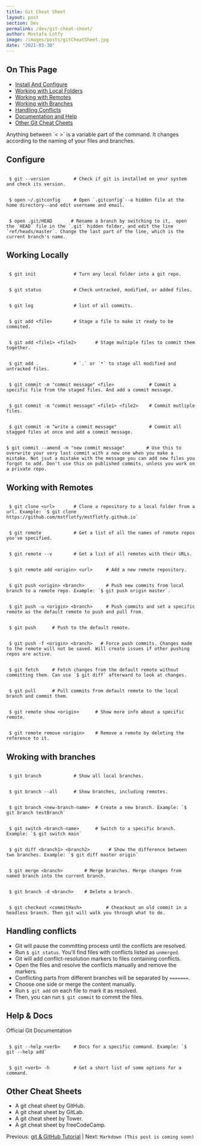 ```yaml
---
title: Git Cheat Sheet
layout: post
section: Dev
permalink: /dev/git-cheat-sheet/
author: Mostafa Lotfy
image: /images/posts/gitCheatSheet.jpg
date: "2021-03-30"
---
```


## On This Page

- [Install And Configure](#install)
- [Working with Local Folders](#local)
- [Working with Remotes](#remote)
- [Working with Branches](#branches)
- [Handling Conflicts](#conflicts)
- [Documentation and Help](#docs)
- [Other Git Cheat Cheets](#other)

<p class="call-out">
  Anything between `< >` is a variable part of the command. It changes according to the naming of your files and branches.
</p>

## <a name="install"></a>Configure


```

 $ git --version         # Check if git is installed on your system and check its version.

```


```

 $ open ~/.gitconfig     # Open `.gitconfig`--a hidden file at the home directory--and edit username and email.

```


```

 $ open .git/HEAD       # Rename a branch by switching to it,  open the `HEAD` file in the `.git` hidden folder, and edit the line `ref/heads/master`. Change the last part of the line, which is the current branch's name.

```

## <a name="local"></a>**Working Locally**

```

 $ git init              # Turn any local folder into a git repo.

```

```

 $ git status            # Check untracked, modified, or added files.

```

```

 $ git log               # list of all commits.

```

```

 $ git add <file>        # Stage a file to make it ready to be commited.

```

```

 $ git add <file1> <file2>       # Stage multiple files to commit them together.

```

```

 $ git add .             # `.` or `*` to stage all modified and untracked files.

```

```

 $ git commit -m "commit message" <file>             # Commit a specific file from the staged files. And add a commit message.

```

```

 $ git commit -m "commit message" <file1> <file2>    # Commit mutliple files.

```

```

 $ git commit -m "write a commit message"            # Commit all stagged files at once and add a commit message.

```

```

$ git commit --amend -m "new commit message"		# Use this to overwrite your very last commit with a new one when you make a mistake. Not jsut a mistake with the message you can add new files you forgot to add. Don't use this on published commits, unless you work on a private repo.

```

## <a name="remote"></a> **Working with Remotes**

```

 $ git clone <url>       # Clone a repository to a local folder from a url. Example: `$ git clone https://github.com/mstflotfy/mstflotfy.github.io`

```

```

 $ git remote            # Get a list of all the names of remote repos you've specified.

```

```

 $ git remote --v        # Get a list of all remotes with their URLs.

```

```

 $ git remote add <origin> <url>     # Add a new remote repository.

```

```

 $ git push <origin> <branch>        # Push new commits from local branch to a remote repo. Example: `$ git push origin master`.

```

```

 $ git push -u <origin> <branch>     # Push commits and set a specific remote as the default remote to push and pull from.

```

```

 $ git push      # Push to the default remote.

```

```

 $ git push -f <origin> <branch>   # Force push commits. Changes made to the remote will not be saved. Will create issues if other pushing repos are active.  

```

```

 $ git fetch     # Fetch changes from the default remote without committing them. Can use `$ git diff` afterward to look at changes.

```

```

 $ git pull      # Pull commits from default remote to the local branch and commit them.

```

```

 $ git remote show <origin>      # Show more info about a specific remote.

```

```

 $ git remote remove <origin>    # Remove a remote by deleting the reference to it.

```

## <a name="branches"></a> **Wroking with branches**

```

 $ git branch            # Show all local branches.

```

```

 $ git branch --all      # Show branches, including remotes.

```

```

 $ git branch <new-branch-name>  # Create a new branch. Example: `$ git branch testBranch`

```

```

 $ git switch <branch-name>      # Switch to a specific branch. Example: `$ git switch main`

```

```

 $ git diff <branch1> <branch2>       # Show the difference between two branches. Example: `$ git diff master origin`

```

```

 $ git merge <branch>        # Merge branches. Merge changes from named branch into the current branch.

```

```

 $ git branch -d <branch>    # Delete a branch.

```

```

 $ git checkout <commitHash>         # Cheackout an old commit in a headless branch. Then git will walk you through what to do.

```

## <a name="conflicts"></a> **Handling conflicts**

- Git will pause the committing process until the conflicts are resolved.
- Run `$ git status`. You'll find files with conflicts listed as `unmerged`.
- Git will add conflict-resolution markers to files containing conflicts.
- Open the files and resolve the conflicts manually and remove the markers.
- Conflicting parts from different branches will be separated by `=======`.
- Choose one side or merge the content manually.
- Run `$ git add` on each file to mark it as resolved.
- Then, you can run `$ git commit` to commit the files.



## <a name="docs"></a> **Help & Docs**

<CustomLink href="https://git-scm.com/docs">Official Git Documentation</CustomLink>


```

 $ git --help <verb>     # Docs for a specific command. Example: `$ git --help add`

```

```

 $ git <verb> -h         # Get a short list of some options for a command.

```

## <a name="other"></a> **Other Cheat Sheets**

- <CustomLink href="https://training.github.com/downloads/github-git-cheat-sheet/">A git cheat sheet by GitHub.</CustomLink>
- <CustomLink href="https://about.gitlab.com/images/press/git-cheat-sheet.pdf">A git cheat sheet by GitLab.</CustomLink>
- <CustomLink href="https://www.git-tower.com/blog/git-cheat-sheet/">A git cheat sheet by Tower.</CustomLink>
- <CustomLink href="https://www.freecodecamp.org/news/git-cheat-sheet/">A git cheat sheet by freeCodeCamp.</CustomLink>



Previous: [git & GitHub Tutorial](/dev/git-github-tutorial-very-beginner/)  | Next: `Markdown (This post is coming soon)`
